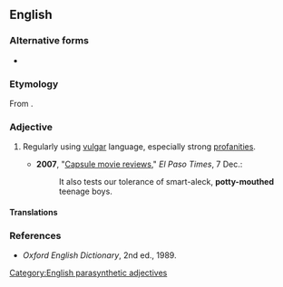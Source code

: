 {{also|pottymouthed}}
==English==

===Alternative forms===
* {{l|en|pottymouthed}}

===Etymology===
From {{af|en|potty mouth|-ed}}.

===Adjective===
{{en-adj|head=[[potty]][[-]][[mouthed]]}}

# {{lb|en|informal}} Regularly using [[vulgar]] language, especially strong [[profanity|profanities]].
#* '''2007''', "[http://www.elpasotimes.com/tiempo/ci_7651630 Capsule movie reviews]," ''El Paso Times'', 7 Dec.:
#*: It also tests our tolerance of smart-aleck, '''potty-mouthed''' teenage boys.
#: {{syn|en|foul-mouthed}}

====Translations====
{{trans-see|foul-mouthed}}

===References===
* ''Oxford English Dictionary'', 2nd ed., 1989.

[[Category:English parasynthetic adjectives]]